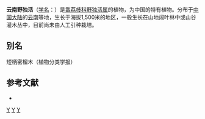 {{Speciesbox
| genus = Miliusa
| species = tenuistipitata
| authority = W. T. Wang
}}

'''云南野独活'''（[[学名|学名]]：{{lang|la|''Miliusa tenuistipitata''}}）是[[番荔枝科|番荔枝科]][[野独活属|野独活属]]的植物，为中国的特有植物。分布于[[中国大陆|中国大陆]]的[[云南|云南]]等地，生长于海拔1,500米的地区，一般生长在山地阔叶林中或山谷灌木丛中，目前尚未由人工引种栽培。

== 别名 ==
短柄密榴木（植物分类学报）

== 参考文献 ==
<div class="references-small">
* {{cite web| url =http://www.bioinfo.cn/db05/KmzwSpecies.php?action=view&id=770| title =云南野独活| work =《中国高等植物数据库全库》| publisher =中国科学院微生物研究所| author =昆明植物研究所| accessdate =2009-02-21| deadurl =yes| archiveurl =https://web.archive.org/web/20160305041620/http://www.bioinfo.cn/db05/KmzwSpecies.php?action=view&id=770| archivedate =2016-03-05}}
</div>
{{Taxonbar|from=Q10881076}}

[[Category:野独活属|Y]]
[[Category:云南植物|Y]]
[[Category:中国特有植物|Y]]